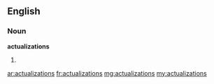 ==English==

===Noun===
'''actualizations'''

# {{plural of|[[actualization]]}}

[[ar:actualizations]]
[[fr:actualizations]]
[[mg:actualizations]]
[[my:actualizations]]